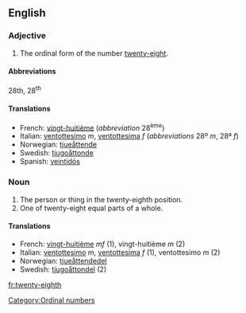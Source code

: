 ==English==

===Adjective===

# The ordinal form of the number [[twenty-eight]].

====Abbreviations====
28th, 28<sup>th</sup>

====Translations====

*French: [[vingt-huitième]] (''abbreviation'' 28<sup>ème</sup>)
*Italian: [[ventottesimo]] ''m'', [[ventottesima]] ''f'' (''abbreviations'' 28º ''m'', 28ª ''f'')
*Norwegian: [[tjueåttende]]
*Swedish: [[tjugoåttonde]]
*Spanish: [[veintidós]]

===Noun===

#The person or thing in the twenty-eighth position.
#One of twenty-eight equal parts of a whole.

====Translations====

*French: [[vingt-huitième]] ''mf'' (1), vingt-huitième ''m'' (2)
*Italian: [[ventottesimo]] ''m'', [[ventottesima]] ''f'' (1), ventottesimo ''m'' (2)
*Norwegian: [[tjueåttendedel]]
*Swedish: [[tjugoåttondel]] (2)

[[Category:Ordinal numbers]]

[[fr:twenty-eighth]]